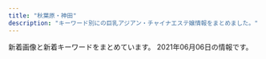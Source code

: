```yaml
---
title: "秋葉原・神田"
description: "キーワード別にの巨乳アジアン・チャイナエステ嬢情報をまとめました。"
---
```


新着画像と新着キーワードをまとめています。
2021年06月06日の情報です。

<DmmAffiliateIns />
<KeywordTable
  shops={
    [
    {
        "name": "\u7652\u51e6\uff5e\u3086\u3069\u3053\u308d",
        "url": "http://yudokoro.xyz/",
        "station": "JR\u795e\u7530\u99c5\u5317\u53e3",
        "keywords": {
            "C": 57,
            "D": 312,
            "F": 27,
            "G": 27,
            "E": 54
        },
        "img_links": [
            "http://yudokoro.xyz/images/header_img.png",
            "http://yudokoro.xyz/images/st/st_hana.jpg",
            "http://yudokoro.xyz/images/st/st_koko.jpg",
            "http://yudokoro.xyz/images/st/st_ai.jpg",
            "http://yudokoro.xyz/images/header_main_visual1.jpg",
            "http://yudokoro.xyz/images/header_main_visual2.jpg",
            "http://yudokoro.xyz/images/concept.jpg",
            "http://yudokoro.xyz/images/st/st_narumi.jpg",
            "http://yudokoro.xyz/images/st/st_yui.jpg",
            "http://yudokoro.xyz/images/news_image.jpg",
            "http://yudokoro.xyz/images/header_main_visual3.jpg",
            "http://yudokoro.xyz/images/st/st_yaya.jpg",
            "http://yudokoro.xyz/images/st/st_rara.jpg",
            "http://yudokoro.xyz/images/st/st_mimi.jpg",
            "http://yudokoro.xyz/images/st/st_yuyu.jpg",
            "http://yudokoro.xyz/images/campaign.jpg",
            "http://yudokoro.xyz/images/st/st_hime.jpg",
            "http://yudokoro.xyz/images/st/st_momoka.jpg",
            "http://yudokoro.xyz/images/st/st_rena.jpg",
            "http://yudokoro.xyz/images/st/st_maya.jpg",
            "http://yudokoro.xyz/images/st/st_miro.jpg",
            "http://yudokoro.xyz/images/st/st_miho.jpg",
            "http://yudokoro.xyz/images/st/st_ao.jpg",
            "http://yudokoro.xyz/images/st/st_yumi.jpg"
        ]
    },
    {
        "station": "JR\u79cb\u8449\u539f\u99c5\u662d\u548c\u901a\u308a\u53e3",
        "img_links": [
            "http://jasmine-massage.info/img/sj.jpg",
            "http://jasmine-massage.info/img/st213.jpg",
            "http://jasmine-massage.info/i/img/sta211.jpg",
            "http://jasmine-massage.info/i/img/r1.jpg",
            "http://jasmine-massage.info/i/img/r2.jpg",
            "http://jasmine-massage.info/img/sta211.jpg",
            "http://jasmine-massage.info/img/s214.jpg",
            "http://jasmine-massage.info/img/st214.jpg",
            "http://jasmine-massage.info/img/botton.jpg",
            "http://jasmine-massage.info/img/sta214.jpg",
            "http://jasmine-massage.info/i/img/st211.jpg",
            "http://jasmine-massage.info/img/sta213.jpg",
            "http://jasmine-massage.info/i/img/sta213.jpg",
            "http://jasmine-massage.info/img/head.jpg",
            "http://jasmine-massage.info/img/sta216.jpg",
            "http://jasmine-massage.info/img/mo.png",
            "http://jasmine-massage.info/img/st211.jpg",
            "http://jasmine-massage.info/i/img/sta216.jpg",
            "http://jasmine-massage.info/i/img/r4.jpg",
            "http://jasmine-massage.info/img/s213.jpg",
            "http://jasmine-massage.info/img/st216.jpg",
            "http://jasmine-massage.info/img/s211.jpg",
            "http://jasmine-massage.info/i/img/r3.jpg",
            "http://jasmine-massage.info/img/s216.jpg",
            "http://jasmine-massage.info/i/img/sta214.jpg",
            "http://jasmine-massage.info/img/nos.jpg"
        ],
        "keywords": {
            "86": 3,
            "85": 4,
            "D": 4,
            "C": 15,
            "87": 1
        },
        "url": "http://jasmine-massage.info/",
        "name": "\u96a0\u308c\u5bb6"
    },
    {
        "keywords": {
            "89": 1,
            "88": 1,
            "E": 1,
            "F": 3,
            "90": 1,
            "D": 7,
            "G": 1,
            "87": 8,
            "86": 1
        },
        "url": "http://www.rave.masg.info/",
        "station": "JR\u79cb\u8449\u539f\u99c5\u662d\u548c\u901a\u308a\u53e3",
        "img_links": [
            "http://www.rave.masg.info/images/tel.png",
            "http://www.rave.masg.info/images/s3.jpg",
            "http://www.rave.masg.info/images/pick.png",
            "http://www.rave.masg.info/images/new1.png",
            "http://www.rave.masg.info/files/015-02.jpg",
            "http://www.rave.masg.info/files/018.jpg",
            "http://www.rave.masg.info/files/019.jpg",
            "http://www.rave.masg.info/images/shop/shop01.jpg",
            "http://www.rave.masg.info/files/015-03.jpg",
            "http://www.rave.masg.info/files/005-03.jpg",
            "http://www.rave.masg.info/files/008-03.jpg",
            "http://www.rave.masg.info/files/006-02.jpg",
            "http://www.rave.masg.info/images/s2.jpg",
            "http://www.rave.masg.info/files/002-02.jpg",
            "http://www.rave.masg.info/files/019-03.jpg",
            "http://www.rave.masg.info/files/017.jpg",
            "http://www.rave.masg.info/images/xian.png",
            "http://www.rave.masg.info/images/shop/shop03.jpg",
            "http://www.rave.masg.info/files/017-03.jpg",
            "http://www.rave.masg.info/images/zi_massage.png",
            "http://www.rave.masg.info/files/009-02.jpg",
            "http://www.rave.masg.info/files/015.jpg",
            "http://www.rave.masg.info/images/main_top.png",
            "http://www.rave.masg.info/files/006-03.jpg",
            "http://www.rave.masg.info/files/003-03.jpg",
            "http://www.rave.masg.info/files/003.jpg",
            "http://www.rave.masg.info/images/shop/shop02.jpg",
            "http://www.rave.masg.info/files/006.jpg",
            "http://www.rave.masg.info/images/shop/shop04.jpg",
            "http://www.rave.masg.info/files/008.jpg",
            "http://www.rave.masg.info/files/017-02.jpg",
            "http://www.rave.masg.info/files/005.jpg",
            "http://www.rave.masg.info/files/019-02.jpg",
            "http://www.rave.masg.info/files/016-03.jpg",
            "http://www.rave.masg.info/files/003-02.jpg",
            "http://www.rave.masg.info/images/infotiao1.jpg",
            "http://www.rave.masg.info/files/005-02.jpg",
            "http://www.rave.masg.info/files/014.jpg",
            "http://www.rave.masg.info/files/002.jpg",
            "http://www.rave.masg.info/images/maga.jpg",
            "http://www.rave.masg.info/files/018-02.jpg",
            "http://www.rave.masg.info/files/016-02.jpg",
            "http://www.rave.masg.info/images/zi_staff.png",
            "http://www.rave.masg.info/images/s4.jpg",
            "http://www.rave.masg.info/files/014-03.jpg",
            "http://www.rave.masg.info/files/008-02.jpg",
            "http://www.rave.masg.info/files/014-02.jpg",
            "http://www.rave.masg.info/files/002-03.jpg",
            "http://www.rave.masg.info/images/s1.jpg",
            "http://www.rave.masg.info/images/main_bottom.png",
            "http://www.rave.masg.info/files/018-03.jpg",
            "http://www.rave.masg.info/files/009.jpg",
            "http://www.rave.masg.info/images/new3.png",
            "http://www.rave.masg.info/files/009-03.jpg",
            "http://www.rave.masg.info/files/016.jpg",
            "http://www.rave.masg.info/images/service.png",
            "http://www.rave.masg.info/images/s5.jpg"
        ],
        "name": "RAVE \u30ec\u30a4\u30f4"
    },
    {
        "url": "http://x-akb.info/",
        "img_links": [
            "http://x-akb.info/img/st49.jpg",
            "http://x-akb.info/img/p-40.jpg",
            "http://x-akb.info/img/st46.jpg",
            "http://x-akb.info/img/t1.jpg",
            "http://x-akb.info/img/p-35.jpg",
            "http://x-akb.info/img/st45.jpg",
            "http://x-akb.info/img/st035.jpg",
            "http://x-akb.info/img/st44.jpg",
            "http://x-akb.info/img/p-50.jpg",
            "http://x-akb.info/img/nos.jpg",
            "http://x-akb.info/img/p-45.jpg",
            "http://x-akb.info/img/p-46.jpg",
            "http://x-akb.info/img/p-34.jpg",
            "http://x-akb.info/img/st0043.jpg",
            "http://x-akb.info/img/st34.jpg",
            "http://x-akb.info/img/st40.jpg",
            "http://x-akb.info/img/mo.png",
            "http://x-akb.info/img/p-43.jpg",
            "http://asakusabashi.analytics.qlook.net/counter.png",
            "http://x-akb.info/img/p-42.jpg",
            "http://x-akb.info/img/st043.jpg",
            "http://x-akb.info/img/bottom.png",
            "http://x-akb.info/img/st50.jpg",
            "http://x-akb.info/img/st0035.jpg",
            "http://x-akb.info/img/p-36.jpg",
            "http://x-akb.info/img/p-49.jpg",
            "http://x-akb.info/img/t2.jpg",
            "http://x-akb.info/img/p-44.jpg",
            "http://x-akb.info/img/st35.jpg",
            "http://x-akb.info/img/st36.jpg",
            "http://x-akb.info/img/t3.jpg",
            "http://x-akb.info/img/st42.jpg"
        ],
        "keywords": {
            "87": 5,
            "C": 19,
            "F": 1,
            "86": 4,
            "85": 1,
            "84": 1,
            "D": 10
        },
        "station": "JR\u6d45\u8349\u6a4b\u99c5\u6771\u53e3",
        "name": "AKB"
    },
    {
        "name": "\u8336\u8336",
        "keywords": {
            "\u4e73": 4,
            "E": 3,
            "G": 5,
            "F": 13,
            "D": 9,
            "\u5de8\u4e73": 1,
            "C": 18,
            "\u7206\u4e73": 3,
            "\u80f8": 1
        },
        "img_links": [
            "http://esute-kanda.tokyo/images/st/st_ran.jpg",
            "http://esute-kanda.tokyo/images/st/st_sara.jpg",
            "http://esute-kanda.tokyo/images/st/st_mariko.jpg",
            "http://esute-kanda.tokyo/images/top2.png",
            "http://esute-kanda.tokyo/images/st/st_ryo.jpg",
            "http://esute-kanda.tokyo/images/st/st_ringo.jpg",
            "http://esute-kanda.tokyo/images/st/st_yuki.jpg",
            "http://esute-kanda.tokyo/images/st/st_moka.jpg",
            "http://esute-kanda.tokyo/images/top.png",
            "http://esute-kanda.tokyo/images/st/st_mitsu.jpg",
            "http://esute-kanda.tokyo/images/st/st_kanon.jpg",
            "http://esute-kanda.tokyo/images/access/ac_photo.jpg",
            "http://esute-kanda.tokyo/images/st/st_jennie2.jpg",
            "http://esute-kanda.tokyo/images/st/st_rui2.jpg",
            "http://esute-kanda.tokyo/images/st/st_nono.jpg",
            "http://esute-kanda.tokyo/images/st/st_riko.jpg",
            "http://esute-kanda.tokyo/images/st/st_kokona.jpg",
            "http://esute-kanda.tokyo/images/st/st_suzu.jpg",
            "http://esute-kanda.tokyo/images/st/st_ayaka.jpg",
            "http://esute-kanda.tokyo/images/st/st_riri.jpg",
            "http://esute-kanda.tokyo/images/st/st_yuuka.jpg",
            "http://esute-kanda.tokyo/images/st/st_neko.jpg",
            "http://esute-kanda.tokyo/images/st/st_jennie.jpg",
            "http://esute-kanda.tokyo/images/st/st_yuyu.jpg",
            "http://esute-kanda.tokyo/images/st/st_mao.jpg",
            "http://esute-kanda.tokyo/images/st/st_nanami.jpg"
        ],
        "station": "\u795e\u7530\u99c5\u897f\u53e3",
        "url": "http://esute-kanda.tokyo/"
    },
    {
        "url": "http://yume-massage.info/",
        "keywords": {
            "88": 3,
            "C": 20,
            "87": 6,
            "85": 2,
            "D": 7,
            "86": 3,
            "84": 3,
            "E": 7
        },
        "name": "\u5922",
        "img_links": [
            "http://yume-massage.info/sp/img/s10.jpg",
            "http://yume-massage.info/img/sta6.jpg",
            "http://yume-massage.info/img/st3.jpg",
            "http://yume-massage.info/sp/img/add.jpg",
            "http://yume-massage.info/img/mo.png",
            "http://yume-massage.info/sp/img/s7.jpg",
            "http://yume-massage.info/img/kan.jpg",
            "http://yume-massage.info/sp/img/time.jpg",
            "http://yume-massage.info/sp/img/t-t.jpg",
            "http://yume-massage.info/img/botton.jpg",
            "http://yume-massage.info/img/sta7.jpg",
            "http://yume-massage.info/img/head2.jpg",
            "http://yume-massage.info/img/st8.jpg",
            "http://yume-massage.info/sp/img/pc.jpg",
            "http://yume-massage.info/img/s6.jpg",
            "http://yume-massage.info/img/s9.jpg",
            "http://yume-massage.info/sp/img/botton.jpg",
            "http://yume-massage.info/img/st6.jpg",
            "http://yume-massage.info/img/s10.jpg",
            "http://yume-massage.info/sp/img/p-6.jpg",
            "http://yume-massage.info/img/st7.jpg",
            "http://yume-massage.info/img/sta9.jpg",
            "http://yume-massage.info/sp/img/s6.jpg",
            "http://yume-massage.info/img/st10.jpg",
            "http://yume-massage.info/img/st5.jpg",
            "http://yume-massage.info/img/nos.jpg",
            "http://yume-massage.info/img/s1.jpg",
            "http://yume-massage.info/sp/img/pic.jpg",
            "http://yume-massage.info/img/head.jpg",
            "http://yume-massage.info/sp/img/t-a.jpg",
            "http://yume-massage.info/img/st06.jpg",
            "http://yume-massage.info/sp/img/p-10.jpg",
            "http://yume-massage.info/img/st4.jpg",
            "http://yume-massage.info/sp/img/t-s.jpg",
            "http://yume-massage.info/img/r9.jpg",
            "http://yume-massage.info/sp/img/tel.jpg",
            "http://yume-massage.info/sp/img/t-r.jpg",
            "http://yume-massage.info/img/st9.jpg",
            "http://yume-massage.info/sp/img/p-9.jpg",
            "http://yume-massage.info/sp/img/s1.jpg",
            "http://yume-massage.info/sp/img/t-o.jpg",
            "http://yume-massage.info/sp/img/sys.jpg",
            "http://yume-massage.info/img/sta10.jpg",
            "http://yume-massage.info/img/sta4.jpg",
            "http://yume-massage.info/img/sta1.jpg",
            "http://yume-massage.info/sp/img/s9.jpg",
            "http://yume-massage.info/sp/img/cam.jpg",
            "http://yume-massage.info/img/xmas.png",
            "http://yume-massage.info/sp/img/s8.jpg",
            "http://yume-massage.info/sp/img/kan.jpg",
            "http://yume-massage.info/img/s8.jpg",
            "http://yume-massage.info/img/st1.jpg",
            "http://yume-massage.info/sp/img/add2.jpg",
            "http://yume-massage.info/img/s4.jpg",
            "http://yume-massage.info/img/s7.jpg",
            "http://yume-massage.info/sp/img/info.jpg",
            "http://yume-massage.info/sp/img/tit.jpg",
            "http://yume-massage.info/img/sta8.jpg",
            "http://yume-massage.info/sp/img/s4.jpg",
            "http://yume-massage.info/img/st2.jpg"
        ],
        "station": "\u6d45\u8349\u6a4b\u99c5"
    },
    {
        "url": "http://kaede.tyo.cm/",
        "station": "JR\u795e\u7530\u99c5\u6771\u53e3",
        "name": "\u604b\u306e\u82b1",
        "img_links": [
            "http://kaede.tyo.cm/images/n1.jpg",
            "http://kaede.tyo.cm/images/s1.png",
            "http://kaede.tyo.cm/photos/sites/15/2017/03/298510852981895493.jpg",
            "http://kaede.tyo.cm/images/n3.png",
            "http://kaede.tyo.cm/photos/sites/15/2019/11/2019110102312566.jpg",
            "http://kaede.tyo.cm/images/room3.jpg",
            "http://kaede.tyo.cm/images/room4.jpg",
            "http://kaede.tyo.cm/photos/sites/15/2019/07/2019072310543855.jpg",
            "http://kaede.tyo.cm/photos/sites/15/2019/09/2019092410360674.jpg",
            "http://kaede.tyo.cm/photos/sites/15/2017/12/2017121802123582.jpg",
            "http://kaede.tyo.cm/photos/sites/15/2020/08/2020081913203996.jpg",
            "http://kaede.tyo.cm/photos/sites/15/2018/07/201807050359241.jpg",
            "http://kaede.tyo.cm/images/top.png",
            "http://kaede.tyo.cm/photos/sites/15/2017/04/8.jpg",
            "http://kaede.tyo.cm/photos/sites/15/2017/05/1.jpg",
            "http://kaede.tyo.cm/photos/sites/15/2017/04/st4.jpg",
            "http://kaede.tyo.cm/images/s_staff.jpg",
            "http://kaede.tyo.cm/photos/sites/15/2020/03/2020031613344696.jpg",
            "http://kaede.tyo.cm/images/s_news.png",
            "http://kaede.tyo.cm/photos/sites/15/2018/05/2018052602053211.jpg",
            "http://kaede.tyo.cm/photos/sites/15/2018/07/2018071202180120.jpg",
            "http://kaede.tyo.cm/images/room1.jpg",
            "http://kaede.tyo.cm/images/s_pick.png",
            "http://kaede.tyo.cm/photos/sites/15/2017/05/05.jpg",
            "http://kaede.tyo.cm/images/s3.png",
            "http://kaede.tyo.cm/photos/sites/15/2018/12/2018122510562151.jpg",
            "http://kaede.tyo.cm/photos/sites/15/2017/04/03.jpg",
            "http://kaede.tyo.cm/photos/sites/15/2018/03/2018032208244424.jpg",
            "http://kaede.tyo.cm/photos/sites/15/2019/11/2019110102312976.jpg",
            "http://kaede.tyo.cm/photos/sites/15/2018/12/2018122811325315.jpg",
            "http://kaede.tyo.cm/photos/sites/15/2019/08/201908021145272.jpg",
            "http://kaede.tyo.cm/images/room2.jpg",
            "http://kaede.tyo.cm/photos/sites/15/2019/01/2019012110352218.jpg",
            "http://kaede.tyo.cm/photos/sites/15/2019/05/2019051510502494.jpg",
            "http://kaede.tyo.cm/photos/sites/15/2019/08/201908031036100.jpg",
            "http://kaede.tyo.cm/photos/sites/15/2018/12/2018122510575438.jpg",
            "http://kaede.tyo.cm/photos/sites/15/2018/09/2018092310253191.jpg",
            "http://kaede.tyo.cm/photos/sites/15/2018/06/2018060802410544.jpg",
            "http://kaede.tyo.cm/photos/sites/15/2018/04/2018042103445537.jpg",
            "http://kaede.tyo.cm/photos/sites/15/2017/07/\u5fae\u4fe1\u56fe\u7247_20170731133036.jpg",
            "http://kaede.tyo.cm/photos/sites/15/2018/03/2018031401333199.jpg",
            "http://kaede.tyo.cm/photos/sites/15/2017/05/10.jpg",
            "http://kaede.tyo.cm/photos/sites/15/2018/07/2018070602462928.jpg",
            "http://kaede.tyo.cm/photos/sites/15/2018/10/2018101210462259.jpg",
            "http://kaede.tyo.cm/photos/sites/15/2017/11/2017112902394723.jpg",
            "http://kaede.tyo.cm/photos/sites/15/2018/12/2018122110282270.jpg",
            "http://kaede.tyo.cm/photos/sites/15/2018/09/2018090301232862.jpg",
            "http://kaede.tyo.cm/photos/sites/15/2019/07/2019072218445895.jpg",
            "http://kaede.tyo.cm/images/mobile.png",
            "http://kaede.tyo.cm/photos/sites/15/2018/01/2018013009203349.jpg"
        ],
        "keywords": {
            "88": 2,
            "\u4e73": 1,
            "E": 5,
            "D": 21,
            "F": 1,
            "90": 1,
            "85": 4,
            "87": 6,
            "84": 2,
            "86": 14,
            "C": 2
        }
    },
    {
        "img_links": [
            "http://relifeadmin.jpest.net/uploads//2020/10/940B0844-F20E-4D4A-B215-E5BA5372B8E8.jpeg",
            "http://relife.jpest.net/images/mobile.jpg",
            "http://relifeadmin.jpest.net/uploads//2021/01/IMG_2171.jpg",
            "http://relifeadmin.jpest.net/uploads//2021/04/1.jpg",
            "http://relifeadmin.jpest.net/uploads//2021/03/4082C373-F43B-4FF9-9F7D-0C0C02162F15.jpeg",
            "http://relifeadmin.jpest.net/uploads//2021/03/A7B9063B-BE9C-42C3-B5B8-39B0E93D461D-e1616414911549.jpeg",
            "http://relifeadmin.jpest.net/uploads//2021/03/1C5F116C-58E4-4358-9BD7-1B33791B0CAA-e1616413763845.jpeg",
            "http://relifeadmin.jpest.net/uploads//2021/03/F6CA5A16-B99E-496D-AB73-DFFE18A4E0B9.jpeg",
            "http://relifeadmin.jpest.net/uploads//2020/10/9D16F01A-1354-462D-9558-9F957927EF44.jpeg",
            "http://relifeadmin.jpest.net/uploads//2020/10/F908022A-9300-45F1-9C28-4A9EF0365F57.jpeg",
            "http://relifeadmin.jpest.net/uploads//2021/03/7773A505-C662-4875-94B7-9CA466B80C4E-e1616411927517.jpeg",
            "http://relifeadmin.jpest.net/uploads//2020/10/1A4C09F7-F63F-4224-B24D-9E199A9A4BDA.jpeg",
            "http://relifeadmin.jpest.net/uploads//2020/10/5AD15672-AEE6-4A0A-9CCF-259E75905FCF-e1603711283848.jpeg",
            "http://relifeadmin.jpest.net/uploads//2021/04/0632FFC8-93C8-4F1D-88BD-364C2CA3AAD9-e1619436169369.jpeg",
            "http://relifeadmin.jpest.net/uploads//2021/03/6A526146-BB8D-45A4-A864-42633965DBF0-e1616413783381.jpeg",
            "http://relifeadmin.jpest.net/uploads//2020/10/C74DC003-B774-4423-93B4-733B4938F550.jpeg",
            "http://relife.jpest.net/images/02.jpg",
            "http://relife.jpest.net/images/04.jpg",
            "http://relife.jpest.net/images/03.jpg",
            "http://relife.jpest.net/images/tt.jpg",
            "http://relifeadmin.jpest.net/uploads//2021/03/322B13E6-26A1-40C3-9EC9-427DE29CA167-e1619436493283.jpeg",
            "http://relifeadmin.jpest.net/uploads//2020/10/D81CC5DA-612A-4552-9C4C-145DABF87A82-e1603797285723.jpeg",
            "http://relifeadmin.jpest.net/uploads//2021/03/E6F9C65A-E4D0-41BD-839F-6AFE58551E3A.jpeg",
            "http://relifeadmin.jpest.net/uploads//2021/03/31F3171B-05C9-4017-9EDC-8B1230FFFA5E-e1616413792413.jpeg",
            "http://relifeadmin.jpest.net/uploads//2021/03/F1762422-EC67-4A1B-A086-46A0FE212F54-e1616414141494.jpeg",
            "http://relifeadmin.jpest.net/uploads//2020/10/03F2B47F-0310-46C6-AEDE-A8D64FCF2853.jpeg",
            "http://relifeadmin.jpest.net/uploads//2021/03/1.jpeg",
            "http://relife.jpest.net/images/033.jpg"
        ],
        "keywords": {
            "C": 15,
            "E": 12,
            "85": 8
        },
        "name": "Relife\uff5e\u30ea\u30e9\u30a4\u30d5\uff5e",
        "station": "JR\u79cb\u8449\u539f\u99c5\u662d\u548c\u901a\u308a\u53e3",
        "url": "http://relife.jpest.net/"
    },
    {
        "keywords": {
            "88": 4,
            "C": 20,
            "85": 5,
            "H": 1,
            "D": 10,
            "91": 5,
            "87": 6,
            "86": 3,
            "F": 6,
            "E": 2
        },
        "img_links": [
            "http://genkidou.work/sp/img/st23.jpg",
            "http://genkidou.work/sp/img/p27.jpg",
            "http://genkidou.work/sp/img/p10.jpg",
            "http://genkidou.work/sp/img/acc1.jpg",
            "http://genkidou.work/img/acc5.jpg",
            "http://genkidou.work/img/st010.jpg",
            "http://genkidou.work/img/sta20.jpg",
            "http://genkidou.work/sp/img/t-s.jpg",
            "http://genkidou.work/img/acc4.jpg",
            "http://genkidou.work/img/sta10.jpg",
            "http://genkidou.work/img/acc6.jpg",
            "http://genkidou.work/img/acc2.jpg",
            "http://genkidou.work/img/st2.jpg",
            "http://genkidou.work/img/s1.jpg",
            "http://genkidou.work/sp/img/add.jpg",
            "http://genkidou.work/sp/img/acc2.jpg",
            "http://genkidou.work/sp/img/st16.jpg",
            "http://genkidou.work/sp/img/t-t.jpg",
            "http://genkidou.work/sp/img/st28.jpg",
            "http://genkidou.work/img/st011.jpg",
            "http://genkidou.work/img/sta16.jpg",
            "http://genkidou.work/img/koko_468x60.png",
            "http://genkidou.work/sp/img/pc.jpg",
            "http://genkidou.work/img/s4.jpg",
            "http://genkidou.work/img/st20.jpg",
            "http://genkidou.work/sp/img/st22.jpg",
            "http://genkidou.work/img/sta27.jpg",
            "http://genkidou.work/img/st0011.jpg",
            "http://genkidou.work/sp/img/time.jpg",
            "http://genkidou.work/sp/img/sch.jpg",
            "http://genkidou.work/sp/img/info.jpg",
            "http://genkidou.work/sp/img/t-r.jpg",
            "http://genkidou.work/img/botton.jpg",
            "http://genkidou.work/sp/img/st6.jpg",
            "http://genkidou.work/sp/img/tit.jpg",
            "http://genkidou.work/img/s5.jpg",
            "http://genkidou.work/img/fla-3.jpg",
            "http://genkidou.work/sp/img/botton.jpg",
            "http://genkidou.work/img/s2.jpg",
            "http://genkidou.work/sp/img/sys.jpg",
            "http://genkidou.work/sp/img/p28.jpg",
            "http://genkidou.work/img/fla-2.jpg",
            "http://genkidou.work/img/acc3.jpg",
            "http://genkidou.work/img/fla.jpg",
            "http://genkidou.work/img/st27.jpg",
            "http://genkidou.work/sp/img/cam.jpg",
            "http://genkidou.work/sp/img/t-a.jpg",
            "http://genkidou.work/sp/img/acc4.jpg",
            "http://genkidou.work/sp/img/acc3.jpg",
            "http://genkidou.work/img/body2.jpg",
            "http://genkidou.work/img/head.jpg",
            "http://genkidou.work/img/sta22.jpg",
            "http://genkidou.work/img/acc1.jpg",
            "http://genkidou.work/sp/img/st10.jpg",
            "http://genkidou.work/sp/img/st2.jpg",
            "http://genkidou.work/sp/img/st27.jpg",
            "http://genkidou.work/sp/img/acc6.jpg",
            "http://genkidou.work/img/sta6.jpg",
            "http://genkidou.work/sp/img/st20.jpg",
            "http://genkidou.work/sp/img/acc5.jpg",
            "http://genkidou.work/sp/img/t-o.jpg",
            "http://genkidou.work/img/sta11.jpg",
            "http://genkidou.work/img/st16.jpg",
            "http://genkidou.work/img/sta2.jpg",
            "http://genkidou.work/img/st6.jpg",
            "http://genkidou.work/img/st28.jpg",
            "http://genkidou.work/img/sta28.jpg",
            "http://genkidou.work/sp/img/koko_234x60.png",
            "http://genkidou.work/img/fla-1.jpg",
            "http://genkidou.work/img/st22.jpg",
            "http://genkidou.work/sp/img/tel.jpg",
            "http://genkidou.work/sp/img/st11.jpg",
            "http://genkidou.work/sp/img/pic.jpg",
            "http://genkidou.work/img/mo.png"
        ],
        "name": "\u5143\u6c17\u5802\uff5e\u3052\u3093\u304d\u3069\u3046\uff5e",
        "url": "http://genkidou.work/",
        "station": "JR\u795e\u7530\u99c5\u897f\u53e3"
    },
    {
        "keywords": {
            "87": 20,
            "E": 20,
            "85": 10,
            "C": 20,
            "\u30bb\u30af\u30b7\u30fc": 8,
            "D": 30,
            "86": 20,
            "89": 10,
            "92": 10
        },
        "img_links": [
            "https://love-garden.jp/images/staff/sera23.png",
            "https://love-garden.jp/wp-content/uploads/2013/06/P1020319_s.jpg",
            "https://love-garden.jp/images/staff/tomo.jpg",
            "https://love-garden.jp/wp-content/uploads/2017/03/06.png",
            "https://love-garden.jp/wp-content/uploads/2016/10/08.png",
            "https://love-garden.jp/images/staff/yumi22.jpg",
            "https://love-garden.jp/wp-content/uploads/2021/05/yumi22.jpg",
            "https://love-garden.jp/wp-content/uploads/2020/11/5_pc.png",
            "https://love-garden.jp/wp-content/uploads/2018/03/tomo24.jpg",
            "https://love-garden.jp/wp-content/uploads/2016/08/11.jpg",
            "https://love-garden.jp/wp-content/uploads/2020/11/kiki.jpg",
            "https://love-garden.jp/wp-content/uploads/2020/10/ElGEs4UUcAATW6J-830x1107.jpg",
            "https://love-garden.jp/wp-content/uploads/2020/10/entrance02-830x553.png",
            "https://love-garden.jp/images/staff/sayaka23.jpg",
            "https://love-garden.jp/img/about/oil1.png",
            "https://love-garden.jp/img/room/entrance01.png",
            "https://love-garden.jp/img/about/awasentai.png",
            "https://love-garden.jp/images/staff/mio22_edit.jpg",
            "https://love-garden.jp/wp-content/uploads/2020/11/2_pc.png",
            "https://love-garden.jp/wp-content/uploads/2020/10/shot-550x400.png",
            "https://love-garden.jp/wp-content/uploads/2016/12/07-550x400.png",
            "https://love-garden.jp/img/room/entrance02.png",
            "https://love-garden.jp/images/staff/satomi22.png",
            "https://love-garden.jp/wp-content/uploads/2016/12/07.png",
            "https://love-garden.jp/wp-content/uploads/2020/10/entrance02.png",
            "https://love-garden.jp/wp-content/uploads/2020/10/shot.png",
            "https://love-garden.jp/wp-content/uploads/2020/10/satomi22.png",
            "https://love-garden.jp/images/staff/kiki.jpg",
            "https://love-garden.jp/wp-content/uploads/2020/10/sayaka23.jpg",
            "https://love-garden.jp/img/about/akasuri.png",
            "https://love-garden.jp/wp-content/uploads/2021/05/mio22_edit.jpg",
            "https://love-garden.jp/wp-content/uploads/2015/05/lovegardendefault.jpg",
            "https://love-garden.jp/wp-content/uploads/2020/10/ElGEs4UUcAATW6J.jpg",
            "https://love-garden.jp/wp-content/uploads/2020/10/sera23.jpg",
            "https://love-garden.jp/wp-content/uploads/2020/10/shot-830x576.png",
            "https://love-garden.jp/img/about/oil2.png",
            "https://love-garden.jp/wp-content/uploads/2020/10/ElGEs4UUcAATW6J-550x400.jpg"
        ],
        "name": "\u30e9\u30d6\u30ac\u30fc\u30c7\u30f3",
        "station": "JR\u79cb\u8449\u539f\u99c5\u662d\u548c\u901a\u308a\u53e3",
        "url": "https://love-garden.jp/"
    },
    {
        "url": "http://xn--vckg5a9gugx77p8s4b.biz/",
        "img_links": [
            "http://xn--vckg5a9gugx77p8s4b.biz/images/cg03.jpg",
            "http://xn--vckg5a9gugx77p8s4b.biz/images/t1.jpg",
            "http://xn--vckg5a9gugx77p8s4b.biz/images/m20.jpg",
            "http://xn--vckg5a9gugx77p8s4b.biz/images/cg07.jpg",
            "http://xn--vckg5a9gugx77p8s4b.biz/images/cg091.jpg",
            "http://xn--vckg5a9gugx77p8s4b.biz/images/m40.jpg",
            "http://xn--vckg5a9gugx77p8s4b.biz/images/t5.jpg",
            "http://xn--vckg5a9gugx77p8s4b.biz/images/rot.jpg",
            "http://xn--vckg5a9gugx77p8s4b.biz/images/cg01.jpg",
            "http://xn--vckg5a9gugx77p8s4b.biz/images/cg021.jpg",
            "http://xn--vckg5a9gugx77p8s4b.biz/images/ret.jpg",
            "http://xn--vckg5a9gugx77p8s4b.biz/images/cg061.jpg",
            "http://xn--vckg5a9gugx77p8s4b.biz/images/m30.jpg",
            "http://xn--vckg5a9gugx77p8s4b.biz/images/cg10.jpg",
            "http://xn--vckg5a9gugx77p8s4b.biz/images/fla.jpg",
            "http://xn--vckg5a9gugx77p8s4b.biz/images/top.jpg",
            "http://xn--vckg5a9gugx77p8s4b.biz/images/cg02.jpg",
            "http://xn--vckg5a9gugx77p8s4b.biz/images/ret1.jpg",
            "http://xn--vckg5a9gugx77p8s4b.biz/images/cg08.jpg",
            "http://xn--vckg5a9gugx77p8s4b.biz/images/line.png",
            "http://xn--vckg5a9gugx77p8s4b.biz/images/act.jpg",
            "http://xn--vckg5a9gugx77p8s4b.biz/images/cg041.jpg",
            "http://xn--vckg5a9gugx77p8s4b.biz/images/t2.jpg",
            "http://xn--vckg5a9gugx77p8s4b.biz/images/cg101.jpg",
            "http://xn--vckg5a9gugx77p8s4b.biz/images/cg081.jpg",
            "http://xn--vckg5a9gugx77p8s4b.biz/images/t3.jpg",
            "http://xn--vckg5a9gugx77p8s4b.biz/images/m60.jpg",
            "http://xn--vckg5a9gugx77p8s4b.biz/images/cg09.jpg",
            "http://xn--vckg5a9gugx77p8s4b.biz/images/cg06.jpg",
            "http://xn--vckg5a9gugx77p8s4b.biz/images/m10.jpg",
            "http://xn--vckg5a9gugx77p8s4b.biz/images/ltb.jpg",
            "http://xn--vckg5a9gugx77p8s4b.biz/images/lab.jpg",
            "http://xn--vckg5a9gugx77p8s4b.biz/images/no.png",
            "http://xn--vckg5a9gugx77p8s4b.biz/images/cg05.jpg",
            "http://xn--vckg5a9gugx77p8s4b.biz/images/cg051.jpg",
            "http://xn--vckg5a9gugx77p8s4b.biz/images/m50.jpg",
            "http://xn--vckg5a9gugx77p8s4b.biz/images/cg04.jpg",
            "http://xn--vckg5a9gugx77p8s4b.biz/images/t4.jpg"
        ],
        "keywords": {
            "87": 1,
            "86": 7,
            "F": 2,
            "88": 2,
            "D": 2,
            "G": 1,
            "E": 5
        },
        "station": "JR\u79cb\u8449\u539f\u99c5\u662d\u548c\u901a\u308a\u53e3",
        "name": "\u82b1\u6c34\u6728"
    },
    {
        "name": "\u767e\u5408",
        "keywords": {
            "86": 14,
            "D": 12,
            "88": 2
        },
        "station": "JR\u795e\u7530\u99c5\u6771\u53e3",
        "img_links": [
            "http://yuri.es-relax.info/images/hana1.jpg",
            "http://yuri.es-relax.info/images/bg_header.jpg",
            "http://yuri.es-relax.info/gals/mimi1.jpg",
            "http://yuri.es-relax.info/images/yuyu1.jpg",
            "http://yuri.es-relax.info/images/sayuri1.jpg",
            "http://yuri.es-relax.info/images/nana1.jpg",
            "http://yuri.es-relax.info/gals/yuki1.jpg",
            "http://yuri.es-relax.info/images/nao1.jpg",
            "http://yuri.es-relax.info/images/info5.jpg",
            "http://yuri.es-relax.info/gals/riri1.jpg",
            "http://yuri.es-relax.info/images/info3.png"
        ],
        "url": "http://yuri.es-relax.info/"
    },
    {
        "name": "BELIRE \uff5e\u30d9\u30ea\u30fc\u30eb\uff5e",
        "keywords": {
            "G": 1,
            "98": 1,
            "C": 1,
            "D": 13,
            "86": 14,
            "83": 1,
            "\u30bb\u30af\u30b7\u30fc": 1
        },
        "station": "JR\u79cb\u8449\u539f\u99c5\u662d\u548c\u901a\u308a\u53e3",
        "img_links": [
            "http://belire.este.work/nav-004.png",
            "http://belire.este.work/2/uploadimg/1610605467.jpg",
            "http://belire.este.work/2/uploadimg/1610605615.jpg",
            "http://belire.este.work/tel.png",
            "http://belire.este.work/2/uploadimg/1615207989.jpeg",
            "http://belire.este.work/2/uploadimg/1615208613.jpg",
            "http://belire.este.work/2/uploadimg/1610605976.jpg",
            "http://belire.este.work/2/uploadimg/1610605781.jpg",
            "http://belire.este.work/2/uploadimg/1610605503.jpg",
            "http://belire.este.work/nav-006.png",
            "http://belire.este.work/2/uploadimg/1610605644.jpg",
            "http://belire.este.work/s.jpg",
            "http://belire.este.work/2/uploadimg/1610605548.jpg",
            "http://belire.este.work/nav-005.png",
            "http://belire.este.work/2/uploadimg/1610605582.jpg",
            "http://belire.este.work/nav-001.png",
            "http://belire.este.work/nav-003.png",
            "http://belire.este.work/2/uploadimg/1610605742.jpg",
            "http://belire.este.work/2/uploadimg/1610605808.jpg",
            "http://belire.este.work/nav-002.png",
            "http://belire.este.work/2/uploadimg/1610605894.jpg",
            "http://belire.este.work/2/uploadimg/1610605327.jpg",
            "http://belire.este.work/2/uploadimg/1610605371.jpg",
            "http://belire.este.work/2/uploadimg/1617950122.jpg",
            "http://belire.este.work/no.png"
        ],
        "url": "http://belire.este.work/"
    },
    {
        "img_links": [
            "https://kanda-on.work/images/st/st_natsuko.jpg",
            "https://kanda-on.work/images/st/st_kaori.jpg",
            "https://kanda-on.work/images/st/st_yuki.jpg",
            "https://kanda-on.work/images/st/st_mika2.jpg",
            "https://kanda-on.work/images/st/st_kana.jpg",
            "https://kanda-on.work/images/st/st_mika.jpg",
            "https://kanda-on.work/images/st/st_akira.jpg",
            "https://kanda-on.work/images/st/st_rara2.jpg",
            "https://kanda-on.work/images/st/st_ringo.jpg",
            "https://kanda-on.work/images/st/st_lemon.jpg",
            "https://kanda-on.work/images/st/st_yuzuki.jpg",
            "https://kanda-on.work/images/st/st_rara.jpg",
            "https://kanda-on.work/images/st/st_mina.jpg",
            "https://kanda-on.work/images/st/st_arisa.jpg",
            "https://kanda-on.work/images/st/st_ruru.jpg",
            "https://kanda-on.work/images/st/st_koko.jpg",
            "https://kanda-on.work/images/top.png",
            "https://kanda-on.work/images/top_campaign.jpg",
            "https://kanda-on.work/images/st/st_kiki.jpg",
            "https://kanda-on.work/images/st/st_moe.jpg",
            "https://kanda-on.work/images/st/st_ruka.jpg",
            "https://kanda-on.work/images/top2.png",
            "https://kanda-on.work/images/st/st_yuri.jpg",
            "https://kanda-on.work/images/st/st_rio.jpg",
            "https://kanda-on.work/images/st/st_yuumi.jpg",
            "https://kanda-on.work/images/top_campaign_bottom.jpg",
            "https://kanda-on.work/images/st/st_haruka.jpg",
            "https://kanda-on.work/images/st/st_miki.jpg",
            "https://kanda-on.work/images/st/st_saya.jpg"
        ],
        "keywords": {
            "F": 29,
            "C": 33,
            "\u5de8\u4e73": 6,
            "\u4e73": 6
        },
        "url": "https://kanda-on.work/",
        "name": "\u6e29",
        "station": "JR\u795e\u7530\u99c5\u897f\u53e3"
    },
    {
        "station": "JR\u79cb\u8449\u539f\u99c5\u662d\u548c\u901a\u308a\u53e3",
        "name": "\u30d1\u30f3\u30c0\u30de\u30c3\u30b5\u30fc\u30b8",
        "keywords": {},
        "url": "https://yumegokochi1.com/",
        "img_links": [
            "https://yumegokochi1.com/_src/55217509/1195bb54-42ae-4ce1-a948-abcf52be2a7c.jpg",
            "https://yumegokochi1.com/_src/49451698/img20200920211111185467.png",
            "https://yumegokochi1.com/_src/49451804/9dfc3519-db15-4421-9d5a-72bca41cf758.jpg",
            "https://yumegokochi1.com/_src/55217511/0c95e25e-714f-4694-8eef-4c2b56b7b26d.jpg",
            "https://yumegokochi1.com/_src/49451690/tel.png",
            "https://yumegokochi1.com/_src/55217501/6990384c-3515-4833-8cda-d2f79c2cc75a.jpg",
            "https://yumegokochi1.com/_src/49451710/gettyimages-1124713982.jpg",
            "https://yumegokochi1.com/_src/55217507/214f3b06-7a93-4435-b67c-653f20247784.jpg",
            "https://yumegokochi1.com/_src/49451712/gettyimages-1124713982.jpg",
            "https://yumegokochi1.com/_src/49451714/img20200920211111185467.png",
            "https://yumegokochi1.com/_src/49451739/s__37322773.jpg",
            "https://yumegokochi1.com/_src/49451694/img20200920141422782540.png",
            "https://yumegokochi1.com/_src/49451725/img20200920211111185467.png",
            "https://yumegokochi1.com/_src/55217503/426fd58b-9de8-45c4-a8e1-43f1d9723af9.jpg",
            "https://yumegokochi1.com/_src/49451751/s__37707790.jpg",
            "https://yumegokochi1.com/_src/49451708/img20200921221149975618.png",
            "https://yumegokochi1.com/_src/49801147/1.jpg",
            "https://yumegokochi1.com/_src/49451704/img20200921221149975618.png",
            "https://yumegokochi1.com/_src/49451762/9dfc3519-db15-4421-9d5a-72bca41cf758.jpg",
            "https://yumegokochi1.com/_src/49800727/1.jpg",
            "https://yumegokochi1.com/_src/53271233/hinamatsuri.png",
            "https://yumegokochi1.com/_src/49451706/img20200921221149975618.png",
            "https://yumegokochi1.com/_src/55217505/2c753258-4b4a-4436-bb01-dddebc1a6933.jpg"
        ]
    },
    {
        "url": "https://aroma-god.tokyo/",
        "keywords": {
            "D": 28,
            "90": 4,
            "\u7206\u4e73": 1,
            "83": 18,
            "86": 14,
            "88": 29,
            "C": 18,
            "\u4e73": 1,
            "82": 14,
            "F": 33
        },
        "img_links": [
            "https://aroma-god.tokyo/img/top/pic-11.jpg",
            "https://aroma-god.tokyo/img/st/st_kaori.jpg",
            "https://aroma-god.tokyo/img/top/pic-1.png",
            "https://aroma-god.tokyo/img/system/campaign_open.jpg",
            "https://aroma-god.tokyo/img/system/campaign_birthday.jpg",
            "https://aroma-god.tokyo/img/st/st_yui.jpg",
            "https://aroma-god.tokyo/img/top/nav_10.jpg",
            "https://aroma-god.tokyo/img/st/st_rika.jpg",
            "https://aroma-god.tokyo/img/top/nav_06.jpg",
            "https://aroma-god.tokyo/img/system/campaign_new.jpg",
            "https://aroma-god.tokyo/img/system/sys_step3.jpg",
            "https://aroma-god.tokyo/img/top/pic-12.jpg",
            "https://aroma-god.tokyo/img/system/sys_step2.jpg",
            "https://aroma-god.tokyo/img/top/nav_07.jpg",
            "https://aroma-god.tokyo/img/top/nav_09.jpg",
            "https://aroma-god.tokyo/img/top/mobile.jpg",
            "https://aroma-god.tokyo/img/st/st_ai.jpg",
            "https://aroma-god.tokyo/img/top/nav_03.jpg",
            "https://aroma-god.tokyo/img/top/nav_04.jpg",
            "https://aroma-god.tokyo/img/st/st_rino.jpg",
            "https://aroma-god.tokyo/img/top/nav_05.jpg",
            "https://aroma-god.tokyo/img/system/sys_step1.jpg",
            "https://aroma-god.tokyo/img/system/sys_step4.jpg",
            "https://aroma-god.tokyo/img/st/st_yuki.jpg"
        ],
        "name": "Aroma God -\u30a2\u30ed\u30de\u30b4\u30c3\u30c9-",
        "station": "JR\u795e\u7530\u99c5\u5317\u53e3"
    },
    {
        "name": "\u5065\u5eb7\u574a",
        "img_links": [
            "http://kenkoubo.link/wp-content/uploads/2017/03/08.jpg",
            "http://kenkoubo.link/wp-content/uploads/2017/03/08-2.jpg",
            "http://kenkoubo.link/wp-content/themes/template-salon2/images/news-ttl.png",
            "http://kenkoubo.link/wp-content/themes/template-salon2/images/08.jpg",
            "http://kenkoubo.link/wp-content/uploads/2019/05/ai_image_1_syusei-250x375.jpeg",
            "http://kenkoubo.link/wp-content/uploads/2017/03/05.jpg",
            "https://www.mens-anavi.com/img/mens-esthe1.png",
            "http://kenkoubo.link/wp-content/uploads/2017/03/08a.jpg",
            "http://kenkoubo.link/wp-content/uploads/2019/05/ai_image_1_syusei-900x1600.jpeg",
            "http://es-tsudanuma.com/wp-content/uploads/2016/10/massage-de_88_31.jpg",
            "http://kenkoubo.link/wp-content/uploads/2020/11/yuko_image_syusei-1-250x375.jpg",
            "http://kenkoubo.link/wp-content/uploads/2020/11/yuko_image_syusei-1.jpg",
            "http://kenkoubo.link/wp-content/themes/template-salon2/images/camp-bnr.png",
            "http://kenkoubo.link/wp-content/uploads/2017/03/08-250x375.jpg",
            "http://kenkoubo.link/wp-content/uploads/2017/03/05a.jpg",
            "http://kenkoubo.link/wp-content/uploads/2021/03/ayaka_4.jpeg",
            "http://kenkoubo.link/wp-content/uploads/2019/05/rin_image_1_syusei-900x1600.jpeg",
            "http://kenkoubo.link/wp-content/themes/template-salon2/images/info2.png",
            "http://kenkoubo.link/wp-content/themes/template-salon2/images/03.jpg",
            "http://kenkoubo.link/wp-content/themes/template-salon2/images/info.png",
            "http://kenkoubo.link/wp-content/uploads/2021/03/ayaka_4-300x400.jpeg",
            "http://kenkoubo.link/wp-content/uploads/2017/03/05-1-250x375.jpg",
            "http://kenkoubo.link/wp-content/themes/template-salon2/images/05.jpg",
            "http://kenkoubo.link/wp-content/uploads/2017/03/03-1.jpg",
            "http://kenkoubo.link/wp-content/uploads/2019/05/rin_image_1_syusei-250x375.jpeg",
            "http://kenkoubo.link/wp-content/themes/template-salon2/images/pickup-frame.png",
            "http://kenkoubo.link/wp-content/themes/template-salon2/images/camp-bnr3.png",
            "http://kenkoubo.link/wp-content/uploads/2021/03/ayaka_01-900x1201.jpeg",
            "http://kenkoubo.link/wp-content/themes/template-salon2/images/camp-bnr4.png",
            "http://kenkoubo.link/wp-content/uploads/2017/03/03-1-250x375.jpg",
            "http://kenkoubo.link/wp-content/uploads/2017/03/09.jpg",
            "http://kenkoubo.link/wp-content/themes/template-salon2/images/camp-bnr2.png",
            "http://kenkoubo.link/wp-content/uploads/2017/03/07-1.jpg",
            "http://kenkoubo.link/wp-content/uploads/2017/03/05-1.jpg",
            "http://kenkoubo.link/wp-content/themes/template-salon2/images/telm.png",
            "http://kenkoubo.link/wp-content/themes/template-salon2/images/pickup-ttl.png",
            "http://kenkoubo.link/wp-content/themes/template-salon2/images/slider1.jpg",
            "http://kenkoubo.link/wp-content/uploads/2021/03/ayaka_01-250x375.jpeg"
        ],
        "url": "http://kenkoubo.link",
        "station": "JR\u795e\u7530\u99c5\u5317\u53e3",
        "keywords": {
            "D": 6,
            "85": 2,
            "90": 2,
            "C": 8,
            "86": 2,
            "89": 4,
            "88": 4
        }
    },
    {
        "keywords": {
            "87": 7,
            "C": 9,
            "88": 3,
            "84": 2,
            "85": 3
        },
        "img_links": [
            "http://genki-morix2.asia/img/st59.jpg",
            "http://genki-morix2.asia/img/no-photo-newface.jpg",
            "http://genki-morix2.asia/img/sta59.jpg",
            "http://genki-morix2.asia/img/Q.png",
            "http://genki-morix2.asia/img/st55.jpg",
            "http://genki-morix2.asia/img/sta55.jpg",
            "http://genki-morix2.asia/img/st16.jpg",
            "http://genki-morix2.asia/img/botton.png",
            "http://genki-morix2.asia/img/st52.jpg",
            "http://genki-morix2.asia/img/a.png",
            "http://genki-morix2.asia/img/i.png",
            "http://genki-morix2.asia/img/st30.jpg",
            "http://genki-morix2.asia/img/sta60.jpg",
            "http://genki-morix2.asia/img/st60.jpg",
            "http://genki-morix2.asia/img/st47.jpg",
            "http://genki-morix2.asia/img/sta47.jpg"
        ],
        "name": "\u5143\u6c17\u30e2\u30ea\u30e2\u30ea",
        "station": "JR\u795e\u7530\u99c5\u6771\u53e3",
        "url": "http://genki-morix2.asia/"
    },
    {
        "name": "\u8776",
        "station": "JR\u795e\u7530\u99c5\u897f\u53e3",
        "url": "http://chou-massage.work/",
        "keywords": {
            "85": 2,
            "86": 10,
            "87": 4,
            "C": 30,
            "88": 8,
            "F": 2,
            "D": 12,
            "E": 10
        },
        "img_links": [
            "http://chou-massage.work/sp/img/st3.jpg",
            "http://chou-massage.work/img/nos.jpg",
            "http://chou-massage.work/sp/img/sta2.jpg",
            "http://chou-massage.work/img/st1.jpg",
            "http://chou-massage.work/img/sta3.jpg",
            "http://chou-massage.work/img/sta17.jpg",
            "http://chou-massage.work/sp/img/sta15.jpg",
            "http://chou-massage.work/sp/img/sta17.jpg",
            "http://chou-massage.work/img/koko_468x60.png",
            "http://chou-massage.work/sp/img/st4.jpg",
            "http://chou-massage.work/img/sta14.jpg",
            "http://chou-massage.work/img/sta4.jpg",
            "http://chou-massage.work/img/st15.jpg",
            "http://chou-massage.work/img/st17.jpg",
            "http://chou-massage.work/img/st4.jpg",
            "http://chou-massage.work/sp/img/acc.jpg",
            "http://chou-massage.work/img/sta12.jpg",
            "http://chou-massage.work/img/mo.png",
            "http://chou-massage.work/img/botton.jpg",
            "http://chou-massage.work/img/st14.jpg",
            "http://chou-massage.work/img/st3.jpg",
            "http://chou-massage.work/img/st12.jpg",
            "http://chou-massage.work/sp/img/st1.jpg",
            "http://chou-massage.work/img/sta1.jpg",
            "http://chou-massage.work/sp/img/sta14.jpg",
            "http://chou-massage.work/img/sta15.jpg",
            "http://chou-massage.work/sp/img/st17.jpg",
            "http://chou-massage.work/img/sta2.jpg",
            "http://chou-massage.work/sp/img/nos.jpg",
            "http://chou-massage.work/sp/img/sta3.jpg",
            "http://chou-massage.work/img/st2.jpg",
            "http://chou-massage.work/sp/img/sta12.jpg",
            "http://chou-massage.work/sp/img/st14.jpg",
            "http://chou-massage.work/sp/img/fla-3.jpg",
            "http://chou-massage.work/img/fla-2.jpg",
            "http://chou-massage.work/sp/img/sta4.jpg",
            "http://chou-massage.work/img/acc.jpg",
            "http://chou-massage.work/img/fla-1.jpg",
            "http://chou-massage.work/sp/img/st12.jpg",
            "http://chou-massage.work/sp/img/mo.png",
            "http://chou-massage.work/sp/img/sta1.jpg",
            "http://chou-massage.work/sp/img/botton.jpg",
            "http://chou-massage.work/sp/img/fla-1.jpg",
            "http://chou-massage.work/sp/img/st15.jpg",
            "http://chou-massage.work/sp/img/fla-2.jpg",
            "http://chou-massage.work/img/fla-3.jpg",
            "http://chou-massage.work/sp/img/koko_468x60.png",
            "http://chou-massage.work/sp/img/st2.jpg"
        ]
    },
    {
        "url": "http://yu-ai.work/",
        "name": "\u7652\u611b",
        "img_links": [
            "http://yu-ai.work/img/men-es-ran.jpg",
            "http://yu-ai.work/img/sc10.jpg",
            "http://yu-ai.work/sp/img/sta22.jpg",
            "http://yu-ai.work/sp/img/sys.jpg",
            "http://yu-ai.work/img/st22.jpg",
            "http://yu-ai.work/img/st012.jpg",
            "http://yu-ai.work/img/st20.jpg",
            "http://yu-ai.work/img/st15.jpg",
            "http://yu-ai.work/sp/img/botton.jpg",
            "http://yu-ai.work/sp/img/time.jpg",
            "http://yu-ai.work/img/st23.jpg",
            "http://yu-ai.work/sp/img/sta24.jpg",
            "http://yu-ai.work/sp/img/sta10.jpg",
            "http://yu-ai.work/sp/img/t-s.jpg",
            "http://yu-ai.work/sp/img/acc3.jpg",
            "http://yu-ai.work/img/st022.jpg",
            "http://yu-ai.work/sp/img/p18.jpg",
            "http://yu-ai.work/sp/img/acc1.jpg",
            "http://yu-ai.work/img/st24.jpg",
            "http://yu-ai.work/sp/img/cam.jpg",
            "http://yu-ai.work/img/sc24.jpg",
            "http://yu-ai.work/img/st25.jpg",
            "http://yu-ai.work/sp/img/sta9.jpg",
            "http://yu-ai.work/sp/img/tel.jpg",
            "http://yu-ai.work/img/sc9.jpg",
            "http://yu-ai.work/sp/img/pic.jpg",
            "http://yu-ai.work/sp/img/t-a.jpg",
            "http://yu-ai.work/img/sta22.jpg",
            "http://yu-ai.work/sp/img/t-t.jpg",
            "http://yu-ai.work/img/sc25.jpg",
            "http://yu-ai.work/img/st010.jpg",
            "http://yu-ai.work/img/st09.jpg",
            "http://yu-ai.work/img/st19.jpg",
            "http://yu-ai.work/sp/img/add.jpg",
            "http://yu-ai.work/img/sta16.jpg",
            "http://yu-ai.work/img/st10.jpg",
            "http://yu-ai.work/sp/img/pc.jpg",
            "http://yu-ai.work/sp/img/p10.jpg",
            "http://yu-ai.work/sp/img/info.jpg",
            "http://yu-ai.work/sp/img/sta23.jpg",
            "http://yu-ai.work/img/sc20.jpg",
            "http://yu-ai.work/sp/img/sta15.jpg",
            "http://yu-ai.work/sp/img/sta20.jpg",
            "http://yu-ai.work/img/sta12.jpg",
            "http://yu-ai.work/img/st18.jpg",
            "http://yu-ai.work/img/sta25.jpg",
            "http://yu-ai.work/img/sta18.jpg",
            "http://yu-ai.work/img/sta20.jpg",
            "http://yu-ai.work/img/st0012.jpg",
            "http://yu-ai.work/img/st018.jpg",
            "http://yu-ai.work/img/acc1.jpg",
            "http://yu-ai.work/sp/img/acc2.jpg",
            "http://yu-ai.work/img/st9.jpg",
            "http://yu-ai.work/img/st0022.jpg",
            "http://yu-ai.work/img/sc12.jpg",
            "http://yu-ai.work/img/sc18.jpg",
            "http://yu-ai.work/img/fla.jpg",
            "http://yu-ai.work/img/botton.jpg",
            "http://yu-ai.work/img/sc19.jpg",
            "http://yu-ai.work/img/head.jpg",
            "http://yu-ai.work/img/st019.jpg",
            "http://yu-ai.work/sp/img/t-o.jpg",
            "http://yu-ai.work/img/sta23.jpg",
            "http://yu-ai.work/img/sc22.jpg",
            "http://yu-ai.work/img/acc2.jpg",
            "http://yu-ai.work/sp/img/sta19.jpg",
            "http://yu-ai.work/img/st020.jpg",
            "http://yu-ai.work/sp/img/tit.jpg",
            "http://yu-ai.work/sp/img/sta18.jpg",
            "http://yu-ai.work/sp/img/sta12.jpg",
            "http://yu-ai.work/img/sc16.jpg",
            "http://yu-ai.work/img/sta24.jpg",
            "http://yu-ai.work/img/acc3.jpg",
            "http://yu-ai.work/img/st009.jpg",
            "http://yu-ai.work/img/sta19.jpg",
            "http://yu-ai.work/img/st16.jpg",
            "http://yu-ai.work/img/sta9.jpg",
            "http://yu-ai.work/img/st00022.jpg",
            "http://yu-ai.work/sp/img/sta25.jpg",
            "http://yu-ai.work/img/st015.jpg",
            "http://yu-ai.work/sp/img/t-r.jpg",
            "http://yu-ai.work/sp/img/sta16.jpg",
            "http://yu-ai.work/img/sc15.jpg",
            "http://yu-ai.work/sp/img/p24.jpg",
            "http://yu-ai.work/img/st12.jpg",
            "http://yu-ai.work/img/sta15.jpg",
            "http://yu-ai.work/img/st0018.jpg",
            "http://yu-ai.work/sp/img/p25.jpg",
            "http://yu-ai.work/img/sc23.jpg",
            "http://yu-ai.work/img/sta10.jpg"
        ],
        "station": "JR\u79cb\u8449\u539f\u99c5\u662d\u548c\u901a\u308a\u53e3",
        "keywords": {
            "F": 1,
            "89": 1,
            "86": 5,
            "85": 21,
            "D": 23,
            "87": 3,
            "84": 6,
            "E": 3,
            "C": 28
        }
    },
    {
        "name": "\u604b\u306e\u65e5",
        "img_links": [
            "http://esthe-aroma.pink/img/cg07.jpg",
            "http://esthe-aroma.pink/img/cg05.jpg",
            "http://esthe-aroma.pink/img/m30.jpg",
            "http://esthe-aroma.pink/img/cg06.jpg",
            "http://esthe-aroma.pink/img/m1.jpg",
            "http://esthe-aroma.pink/img/m3.jpg",
            "http://esthe-aroma.pink/img/cg03.jpg",
            "http://esthe-aroma.pink/img/m6.jpg",
            "http://esthe-aroma.pink/img/m2.jpg",
            "http://esthe-aroma.pink/img/fla.jpg",
            "http://esthe-aroma.pink/img/m5.jpg",
            "http://esthe-aroma.pink/img/top.jpg",
            "http://esthe-aroma.pink/img/m20.jpg",
            "http://esthe-aroma.pink/img/m60.jpg",
            "http://esthe-aroma.pink/img/noo.png",
            "http://esthe-aroma.pink/img/no.png",
            "http://esthe-aroma.pink/img/cg011.jpg",
            "http://esthe-aroma.pink/img/m10.jpg",
            "http://esthe-aroma.pink/img/cg02.jpg",
            "http://esthe-aroma.pink/img/cg021.jpg",
            "http://esthe-aroma.pink/img/cg01.jpg",
            "http://esthe-aroma.pink/img/stan.png",
            "http://esthe-aroma.pink/img/cg04.jpg",
            "http://esthe-aroma.pink/img/m4.jpg"
        ],
        "keywords": {
            "86": 4,
            "87": 1,
            "E": 1,
            "85": 2,
            "C": 2,
            "D": 4
        },
        "url": "http://esthe-aroma.pink/",
        "station": "JR\u795e\u7530\u99c5\u6771\u53e3"
    },
    {
        "name": "\u795e\u7530\u5b66\u5712",
        "keywords": {
            "C": 3,
            "89": 1,
            "88": 2,
            "90": 1,
            "D": 2,
            "87": 1
        },
        "img_links": [
            "http://junpuadmin.jpest.net/uploads/2021/03/641F6A7D-7990-40AA-AE7C-380F7849AD7D-e1617202823729.jpeg",
            "http://junpuadmin.jpest.net/uploads/2021/03/5.jpeg",
            "http://junpuadmin.jpest.net/uploads/2021/03/2.jpeg",
            "http://junpuadmin.jpest.net/uploads/2021/04/5958DE27-066A-4782-B520-C093141DC898.jpeg",
            "http://junpu.jpest.net/images/r4.jpg",
            "http://junpu.jpest.net/images/sys.png",
            "http://junpuadmin.jpest.net/uploads/2021/04/FF662B56-20CE-482B-9517-98A6DB2CC26A-e1619497814830.jpeg",
            "http://junpu.jpest.net/images/telhead.jpg",
            "http://junpuadmin.jpest.net/uploads/2021/03/9D21D2BE-93E6-4BA6-A5ED-CE87FADAEED5-e1617202846703.jpeg",
            "http://junpuadmin.jpest.net/uploads/2021/03/7.jpeg",
            "http://junpu.jpest.net/images/b1.jpg",
            "http://junpu.jpest.net/images/tiao.jpg",
            "http://junpuadmin.jpest.net/uploads/2021/05/CA1470F1-778B-4224-B6DC-D7AEF7F2CD8C-e1620652051444.jpeg",
            "http://junpuadmin.jpest.net/uploads/2021/03/4.jpeg",
            "http://junpu.jpest.net/images/tt.jpg",
            "http://junpu.jpest.net/images/footer.jpg",
            "http://junpu.jpest.net/images/telb1.jpg",
            "http://junpu.jpest.net/images/head.jpg",
            "http://junpuadmin.jpest.net/uploads/2021/05/7E5BBF8A-03C2-400D-ADFB-CD31D0419175-e1620651829966.jpeg",
            "http://junpuadmin.jpest.net/uploads/2021/03/3-1.jpeg",
            "http://junpuadmin.jpest.net/uploads/2021/05/523D3BC3-8159-4983-A1AB-E39505943B34-e1620651804304.jpeg",
            "http://junpuadmin.jpest.net/uploads/2021/03/6.jpeg",
            "http://junpuadmin.jpest.net/uploads/2021/04/553AF37D-7AB5-42D8-81C8-0BFF8A42C3A0-e1619497784482.jpeg"
        ],
        "station": "JR\u795e\u7530\u99c5\u5317\u53e3",
        "url": "http://junpu.jpest.net/"
    },
    {
        "name": "\u5c11\u5973\u5b66\u5712",
        "station": "JR\u79cb\u8449\u539f\u99c5\u662d\u548c\u901a\u308a\u53e3",
        "keywords": {
            "C": 1,
            "F": 1,
            "89": 2,
            "88": 1,
            "E": 1
        },
        "img_links": [
            "http://gakuenadmin.jpest.net/uploads/2021/05/2021051012490765-e1620650958463.jpeg",
            "http://gakuenadmin.jpest.net/uploads/2021/04/2021042704423988.jpeg",
            "http://gakuen.jpest.net/images/c5.jpg",
            "http://gakuenadmin.jpest.net/uploads/2021/01/2021013104085726.jpg",
            "http://gakuenadmin.jpest.net/uploads/2020/11/2020111707403491.jpg",
            "http://gakuenadmin.jpest.net/uploads/2020/11/2020111905172382.jpeg",
            "http://gakuen.jpest.net/images/c7.jpg",
            "http://gakuenadmin.jpest.net/uploads/2020/11/2020111905143846-e1619439547290.jpeg",
            "http://gakuen.jpest.net/images/c1.jpg",
            "http://gakuenadmin.jpest.net/uploads/2021/03/2021032214491843-e1616424582330.jpeg",
            "http://gakuen.jpest.net/images/c9.jpg",
            "http://gakuenadmin.jpest.net/uploads/2020/11/202011170741460-e1613281451949.jpg",
            "http://gakuenadmin.jpest.net/uploads/2021/01/2021013104094765.jpg",
            "http://gakuen.jpest.net/images/c3.jpg",
            "http://gakuen.jpest.net/images/c2.jpg",
            "http://gakuen.jpest.net/images/tel.png",
            "http://gakuen.jpest.net/images/c6.jpg",
            "http://gakuen.jpest.net/images/c10.jpg",
            "http://gakuenadmin.jpest.net/uploads/2021/02/2021021405363587.jpeg",
            "http://gakuenadmin.jpest.net/uploads/2021/05/2021051012493374-e1620650985115.jpeg",
            "http://gakuenadmin.jpest.net/uploads/2021/04/2021042704442715-e1619498692111.jpeg",
            "http://gakuen.jpest.net/images/c4.jpg",
            "http://gakuenadmin.jpest.net/uploads/2020/11/g4.jpg",
            "http://gakuen.jpest.net/images/c8.jpg",
            "http://gakuenadmin.jpest.net/uploads/2021/04/2021042704474970.jpeg"
        ],
        "url": "http://gakuen.jpest.net/"
    },
    {
        "url": "http://nene-kanda.net/index.html",
        "name": "NeNe\uff5e\u30cd\u30cd\uff5e",
        "station": "JR\u795e\u7530\u99c5\u5317\u53e3",
        "keywords": {
            "D": 19,
            "F": 4,
            "C": 43,
            "E": 4
        },
        "img_links": [
            "http://nene-kanda.net/images/st/st_miki.jpg",
            "http://nene-kanda.net/images/topimage/topimage.jpg",
            "http://nene-kanda.net/images/share/pagetop.png",
            "http://nene-kanda.net/images/st/st_mimi.jpg",
            "http://nene-kanda.net/images/4.jpg",
            "http://nene-kanda.net/images/st/st_hitomi.jpg",
            "http://nene-kanda.net/images/3.jpg",
            "http://nene-kanda.net/images/st/st_saki.jpg",
            "http://nene-kanda.net/images/2.jpg",
            "http://nene-kanda.net/images/st/st_rumi.jpg",
            "http://nene-kanda.net/images/st/st_mao.jpg",
            "http://nene-kanda.net/images/share/tel.png",
            "http://nene-kanda.net/images/st/st_mie.jpg",
            "http://nene-kanda.net/images/topimage/subimage.jpg",
            "http://nene-kanda.net/images/st/st_ruru.jpg",
            "http://nene-kanda.net/images/1.jpg",
            "http://nene-kanda.net/images/st/st_marumi.jpg",
            "http://nene-kanda.net/images/st/st_mirei.jpg",
            "http://nene-kanda.net/images/share/sptel.png"
        ]
    },
    {
        "station": "JR\u795e\u7530\u99c5\u6771\u53e3",
        "keywords": {
            "E": 2,
            "D": 3
        },
        "img_links": [
            "http://k-cocoro.co/images/shishu_03.jpg",
            "http://k-cocoro.co/images/shishu_01.jpg",
            "http://k-cocoro.co/images/mya.jpg",
            "http://k-cocoro.co/images/itigo1.jpg",
            "http://k-cocoro.co/images/pagetop.png",
            "http://k-cocoro.co/images/remo.jpg",
            "http://k-cocoro.co/images/001.jpg",
            "http://k-cocoro.co/images/004.jpg",
            "http://k-cocoro.co/images/right_bottom.png",
            "http://k-cocoro.co/images/right_top.png",
            "http://k-cocoro.co/images/tite-magazine.png",
            "http://k-cocoro.co/images/nei_03.png",
            "http://k-cocoro.co/images/002.jpg",
            "http://k-cocoro.co/images/rika.jpg",
            "http://k-cocoro.co/images/yui.jpg",
            "http://k-cocoro.co/images/girl_top.png",
            "http://k-cocoro.co/images/mail.png",
            "http://k-cocoro.co/images/ss.jpg",
            "http://k-cocoro.co/images/tite-staff.png",
            "http://k-cocoro.co/images/nei_01.png",
            "http://k-cocoro.co/images/s2.jpg",
            "http://k-cocoro.co/images/grande.jpg",
            "http://k-cocoro.co/images/shishu_02.jpg",
            "http://k-cocoro.co/images/yu.jpg",
            "http://k-cocoro.co/images/girl_03.png",
            "http://k-cocoro.co/images/itigo2.jpg",
            "http://k-cocoro.co/images/003.jpg",
            "http://k-cocoro.co/images/girl_01.png",
            "http://k-cocoro.co/images/noimage.jpg",
            "http://k-cocoro.co/images/girlx_top.png",
            "http://k-cocoro.co/images/news_top.jpg"
        ],
        "name": "COCORO",
        "url": "http://k-cocoro.co/"
    },
    {
        "station": "JR\u79cb\u8449\u539f\u99c5\u96fb\u6c17\u8857\u53e3",
        "name": "\u5947\u7e01\uff5e\u304d\u3048\u3093\uff5e",
        "keywords": {
            "87": 2,
            "D": 3,
            "C": 2,
            "85": 2,
            "86": 1
        },
        "url": "http://www.kien-es.info/",
        "img_links": [
            "http://www.kien-es.info/sp/images/footer.png",
            "http://www.kien-es.info/sp/images/newsb.png",
            "http://www.kien-es.info/sp/images/sys1.jpg",
            "http://www.kien-es.info/sp/images/staff_t.jpg",
            "http://www.kien-es.info/images/1.jpg",
            "http://www.kien-es.info/sp/images/head.jpg",
            "http://www.kien-es.info/sp/images/tel.jpg",
            "http://www.kien-es.info/images/14.jpg",
            "http://www.kien-es.info/sp/staff/haruka.png",
            "http://www.kien-es.info/sp/images/info_t.jpg",
            "http://www.kien-es.info/sp/staff/kumi.png",
            "http://www.kien-es.info/sp/images/int1.jpg",
            "http://www.kien-es.info/sp/img/haruka1.jpg",
            "http://www.kien-es.info/sp/img/kara2.jpg",
            "http://www.kien-es.info/sp/images/9.jpg",
            "http://www.kien-es.info/sp/img/emi1.jpg",
            "http://www.kien-es.info/img/kumi1.jpg",
            "http://www.kien-es.info/img/emi1.jpg",
            "http://www.kien-es.info/images/2.jpg",
            "http://www.kien-es.info/sp/menu/top.jpg",
            "http://www.kien-es.info/sp/staff/kara.png",
            "http://www.kien-es.info/img/haruka.png",
            "http://www.kien-es.info/img/emi.png",
            "http://www.kien-es.info/images/3.jpg",
            "http://www.kien-es.info/sp/staff/emi.png",
            "http://www.kien-es.info/images/mobile.jpg",
            "http://www.kien-es.info/sp/images/1.jpg",
            "http://www.kien-es.info/sp/images/sys3.jpg",
            "http://www.kien-es.info/img/kara2.jpg",
            "http://www.kien-es.info/img/kumi2.jpg",
            "http://www.kien-es.info/sp/images/info.png",
            "http://www.kien-es.info/sp/img/yumi1.jpg",
            "http://www.kien-es.info/sp/img/kumi2.jpg",
            "http://www.kien-es.info/images/interior_t.jpg",
            "http://www.kien-es.info/sp/images/ac1.jpg",
            "http://www.kien-es.info/images/4.jpg",
            "http://www.kien-es.info/images/head.jpg",
            "http://www.kien-es.info/images/10.jpg",
            "http://www.kien-es.info/sp/images/3.jpg",
            "http://www.kien-es.info/sp/images/news.jpg",
            "http://www.kien-es.info/sp/img/emi2.jpg",
            "http://www.kien-es.info/images/rem.png",
            "http://www.kien-es.info/images/12.jpg",
            "http://www.kien-es.info/img/kara.png",
            "http://www.kien-es.info/images/sys1.jpg",
            "http://www.kien-es.info/images/sys2.jpg",
            "http://www.kien-es.info/images/int2.jpg",
            "http://www.kien-es.info/img/kaori1.jpg",
            "http://www.kien-es.info/images/info.jpg",
            "http://www.kien-es.info/sp/images/int2.png",
            "http://www.kien-es.info/images/int1.jpg",
            "http://www.kien-es.info/img/kumi.png",
            "http://www.kien-es.info/images/news.jpg",
            "http://www.kien-es.info/sp/staff/yumi.png",
            "http://www.kien-es.info/images/sm.jpg",
            "http://www.kien-es.info/sp/images/8.jpg",
            "http://www.kien-es.info/img/haruka1.jpg",
            "http://www.kien-es.info/sp/images/ac3.png",
            "http://www.kien-es.info/sp/menu/staff.jpg",
            "http://www.kien-es.info/sp/img/kumi1.jpg",
            "http://www.kien-es.info/images/11.jpg",
            "http://www.kien-es.info/sp/img/kara1.jpg",
            "http://www.kien-es.info/sp/images/sys2.jpg",
            "http://www.kien-es.info/images/9.jpg",
            "http://www.kien-es.info/sp/images/sys4.png",
            "http://www.kien-es.info/sp/images/interior_t.jpg",
            "http://www.kien-es.info/img/kara1.jpg",
            "http://www.kien-es.info/img/kaori.png",
            "http://www.kien-es.info/sp/images/6.jpg",
            "http://www.kien-es.info/sp/images/rec.jpg",
            "http://www.kien-es.info/images/staff_t.jpg",
            "http://www.kien-es.info/sp/images/ac2.png"
        ]
    },
    {
        "url": "http://www.asakusabashi-est.xyz/",
        "station": "JR\u6d45\u8349\u6a4b\u99c5\u6771\u53e3",
        "img_links": [
            "http://www.asakusabashi-est.xyz/images/index-aridel_24.jpg",
            "http://www.asakusabashi-est.xyz/images/staff/2/moro/moro.jpg",
            "http://www.asakusabashi-est.xyz/images/top/t3.png",
            "http://www.asakusabashi-est.xyz/images/shop/zi2.png",
            "http://www.asakusabashi-est.xyz/images/shop/zi3.png",
            "http://www.asakusabashi-est.xyz/images/index-aridel_07.jpg",
            "http://www.asakusabashi-est.xyz/images/idnex-down/index-down-if_03.jpg",
            "http://www.asakusabashi-est.xyz/images/sys/lanmu-zi-s7.png",
            "http://www.asakusabashi-est.xyz/images/staff/4/3.jpg",
            "http://www.asakusabashi-est.xyz/images/staff/4/2.jpg",
            "http://www.asakusabashi-est.xyz/images/idnex-down/index-down-if_05.jpg",
            "http://www.asakusabashi-est.xyz/images/index-aridel_10.jpg",
            "http://www.asakusabashi-est.xyz/images/staff/6.jpg",
            "http://www.asakusabashi-est.xyz/images/staff/akira.jpg",
            "http://www.asakusabashi-est.xyz/images/idnex-down/index-down-if_12.jpg",
            "http://www.asakusabashi-est.xyz/images/idnex-down/index-down-if_07.jpg",
            "http://www.asakusabashi-est.xyz/images/index-aridel_18.jpg",
            "http://www.asakusabashi-est.xyz/images/index-aridel_02.jpg",
            "http://www.asakusabashi-est.xyz/images/nav/lanmu-t-st.jpg",
            "http://www.asakusabashi-est.xyz/images/nav/lanmu-t-sys.jpg",
            "http://www.asakusabashi-est.xyz/images/shop/zi.png",
            "http://www.asakusabashi-est.xyz/images/shop/zi4.png",
            "http://www.asakusabashi-est.xyz/images/staff/4/4.jpg",
            "http://www.asakusabashi-est.xyz/images/top/t3.jpg",
            "http://www.asakusabashi-est.xyz/images/index-aridel_20.jpg",
            "http://www.asakusabashi-est.xyz/images/nav/lanmu-t-job.jpg",
            "http://www.asakusabashi-est.xyz/images/top/t2.jpg"
        ],
        "keywords": {
            "84": 1
        },
        "name": "Oualia\u30fb\u30af\u30aa\u30ea\u30a2"
    },
    {
        "img_links": [
            "https://mizuno-koi.com/wp-content/uploads/2021/05/45678976mizunoko.jpg",
            "https://mizuno-koi.com/wp-content/themes/este/img/top-img01.png",
            "https://mizuno-koi.com/wp-content/uploads/2019/12/345678976mizunoko.jpg",
            "https://mizuno-koi.com/wp-content/uploads/2021/03/897261mizunoko.jpg",
            "https://mizuno-koi.com/wp-content/themes/este/img/tel_footer.png",
            "https://mizuno-koi.com/wp-content/uploads/2020/01/211mizunoko.jpg",
            "https://mizuno-koi.com/wp-content/themes/este/img/4.jpg",
            "https://mizuno-koi.com/wp-content/uploads/2019/12/121mizunoko.jpg",
            "https://mizuno-koi.com/wp-content/uploads/2019/12/21mizunoko.jpg",
            "https://mizuno-koi.com/wp-content/themes/este/img/tel_header.png",
            "https://mizuno-koi.com/wp-content/uploads/2019/06/WechatIMG506.jpeg",
            "https://mizuno-koi.com/wp-content/themes/este/img/top-img03.png",
            "https://mizuno-koi.com/wp-content/uploads/2021/05/8761iyashinoizumi.jpg",
            "https://mizuno-koi.com/wp-content/themes/este/img/3.jpg",
            "https://mizuno-koi.com/wp-content/uploads/2019/12/21897mizunoko.jpg",
            "https://mizuno-koi.com/wp-content/uploads/2021/03/2111mizunoko.jpg",
            "https://mizuno-koi.com/wp-content/uploads/2021/03/32121mizunoko.jpg",
            "https://mizuno-koi.com/wp-content/themes/este/img/top-img01a.png",
            "https://mizuno-koi.com/wp-content/themes/este/img/1.jpg",
            "https://mizuno-koi.com/wp-content/uploads/2021/03/9876543mizunoko.jpg",
            "https://mizuno-koi.com/wp-content/uploads/2021/06/2111mizunoko.jpg",
            "https://mizuno-koi.com/wp-content/uploads/2019/04/4567mizunoko.jpg",
            "https://mizuno-koi.com/wp-content/themes/este/img/top-img02e.png",
            "https://mizuno-koi.com/wp-content/themes/este/img/call.png",
            "https://mizuno-koi.com/wp-content/uploads/2021/05/87652178mizunoko.jpg",
            "https://mizuno-koi.com/wp-content/themes/este/img/2.jpg",
            "https://mizuno-koi.com/wp-content/themes/este/img/top-img04.png",
            "https://mizuno-koi.com/wp-content/themes/este/img/top-img01b.png"
        ],
        "station": "JR\u795e\u7530\u99c5\u5357\u53e3",
        "keywords": {
            "E": 7,
            "C": 6,
            "D": 29
        },
        "url": "https://mizuno-koi.com/",
        "name": "\u6c34\u306e\u604b"
    }
]
}
/>
<DmmAffiliateScript />
